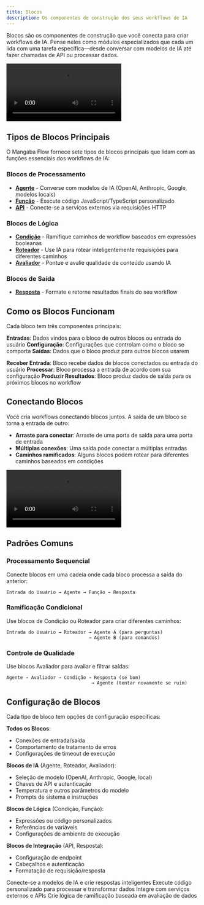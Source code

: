 ```yaml
---
title: Blocos
description: Os componentes de construção dos seus workflows de IA
---
```



Blocos são os componentes de construção que você conecta para criar workflows de IA. Pense neles como módulos especializados que cada um lida com uma tarefa específica—desde conversar com modelos de IA até fazer chamadas de API ou processar dados.

<div className="w-full max-w-2xl mx-auto overflow-hidden rounded-lg">
  <Video src="connections.mp4" />
</div>

## Tipos de Blocos Principais

O Mangaba Flow fornece sete tipos de blocos principais que lidam com as funções essenciais dos workflows de IA:

### Blocos de Processamento
- **[Agente](/blocks/agent)** - Converse com modelos de IA (OpenAI, Anthropic, Google, modelos locais)
- **[Função](/blocks/function)** - Execute código JavaScript/TypeScript personalizado
- **[API](/blocks/api)** - Conecte-se a serviços externos via requisições HTTP

### Blocos de Lógica
- **[Condição](/blocks/condition)** - Ramifique caminhos de workflow baseados em expressões booleanas
- **[Roteador](/blocks/router)** - Use IA para rotear inteligentemente requisições para diferentes caminhos
- **[Avaliador](/blocks/evaluator)** - Pontue e avalie qualidade de conteúdo usando IA

### Blocos de Saída
- **[Resposta](/blocks/response)** - Formate e retorne resultados finais do seu workflow

<BlockTypes />

## Como os Blocos Funcionam

Cada bloco tem três componentes principais:

**Entradas**: Dados vindos para o bloco de outros blocos ou entrada do usuário
**Configuração**: Configurações que controlam como o bloco se comporta
**Saídas**: Dados que o bloco produz para outros blocos usarem

<Steps>
  <Step>
    <strong>Receber Entrada</strong>: Bloco recebe dados de blocos conectados ou entrada do usuário
  </Step>
  <Step>
    <strong>Processar</strong>: Bloco processa a entrada de acordo com sua configuração
  </Step>
  <Step>
    <strong>Produzir Resultados</strong>: Bloco produz dados de saída para os próximos blocos no workflow
  </Step>
</Steps>

## Conectando Blocos

Você cria workflows conectando blocos juntos. A saída de um bloco se torna a entrada de outro:

- **Arraste para conectar**: Arraste de uma porta de saída para uma porta de entrada
- **Múltiplas conexões**: Uma saída pode conectar a múltiplas entradas
- **Caminhos ramificados**: Alguns blocos podem rotear para diferentes caminhos baseados em condições

<div className="w-full max-w-2xl mx-auto overflow-hidden rounded-lg">
  <Video src="connections.mp4" />
</div>

## Padrões Comuns

### Processamento Sequencial
Conecte blocos em uma cadeia onde cada bloco processa a saída do anterior:
```
Entrada do Usuário → Agente → Função → Resposta
```

### Ramificação Condicional
Use blocos de Condição ou Roteador para criar diferentes caminhos:
```
Entrada do Usuário → Roteador → Agente A (para perguntas)
                              → Agente B (para comandos)
```

### Controle de Qualidade
Use blocos Avaliador para avaliar e filtrar saídas:
```
Agente → Avaliador → Condição → Resposta (se bom)
                               → Agente (tentar novamente se ruim)
```

## Configuração de Blocos

Cada tipo de bloco tem opções de configuração específicas:

**Todos os Blocos**:
- Conexões de entrada/saída
- Comportamento de tratamento de erros
- Configurações de timeout de execução

**Blocos de IA** (Agente, Roteador, Avaliador):
- Seleção de modelo (OpenAI, Anthropic, Google, local)
- Chaves de API e autenticação
- Temperatura e outros parâmetros do modelo
- Prompts de sistema e instruções

**Blocos de Lógica** (Condição, Função):
- Expressões ou código personalizados
- Referências de variáveis
- Configurações de ambiente de execução

**Blocos de Integração** (API, Resposta):
- Configuração de endpoint
- Cabeçalhos e autenticação
- Formatação de requisição/resposta

<Cards>
  <Card title="Bloco Agente" href="/blocks/agent">
    Conecte-se a modelos de IA e crie respostas inteligentes
  </Card>
  <Card title="Bloco Função" href="/blocks/function">
    Execute código personalizado para processar e transformar dados
  </Card>
  <Card title="Bloco API" href="/blocks/api">
    Integre com serviços externos e APIs
  </Card>
  <Card title="Bloco Condição" href="/blocks/condition">
    Crie lógica de ramificação baseada em avaliação de dados
  </Card>
</Cards>
